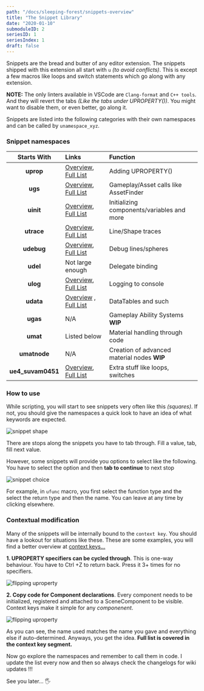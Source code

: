 ```yaml
---
path: "/docs/sleeping-forest/snippets-overview"
title: "The Snippet Library"
date: "2020-01-10"
submoduleID: 2
seriesID: 1
seriesIndex: 1
draft: false
---
```



<Alert
	head="Warning about ninjas !!!"
	body="It might not work out the way you wnat it to but don't worry..."
/>

Snippets are the bread and butter of any editor extension. The snippets shipped with this extension all start with `u` _(to avoid conflicts)_.
This is except a few macros like loops and switch statements which go along with any extension.

**NOTE:** The only linters available in VSCode are `Clang-format` and `C++ tools`. And they will revert the tabs _(Like the tabs under UPROPERTY())_.
You might want to disable them, or even better, go along it.

Snippets are listed into the following categories with their own namespaces and can be called by `unamespace_xyz`.

### Snippet namespaces

|    Starts With    | Links                                                                                                               | Function                                    |
| :---------------: | :------------------------------------------------------------------------------------------------------------------ | :------------------------------------------ |
|     **uprop**     | [Overview](/docs/sleeping-forest/snippets-overview/uprop), [Full List](/docs/sleeping-forest/snippet-lists/uprop)   | Adding UPROPERTY()                          |
|      **ugs**      | [Overview](/docs/sleeping-forest/snippets-overview/ugs), [Full List](/docs/sleeping-forest/snippet-lists/ugs)       | Gameplay/Asset calls like AssetFinder       |
|     **uinit**     | [Overview](/docs/sleeping-forest/snippets-overview/uinit), [Full List](/docs/sleeping-forest/snippet-lists/uinit)   | Initializing components/variables and more  |
|    **utrace**     | [Overview](/docs/sleeping-forest/snippets-overview/utrace), [Full List](/docs/sleeping-forest/snippet-lists/utrace) | Line/Shape traces                           |
|    **udebug**     | [Overview](/docs/sleeping-forest/snippets-overview/udebug), [Full List](/docs/sleeping-forest/snippet-lists/udebug) | Debug lines/spheres                         |
|     **udel**      | Not large enough                                                                                                    | Delegate binding                            |
|     **ulog**      | [Overview](/docs/sleeping-forest/snippets-overview/ulog), [Full List](/docs/sleeping-forest/snippet-lists/ulog)     | Logging to console                          |
|     **udata**     | [Overview](/docs/sleeping-forest/snippets-overview/udata) , [Full List](/docs/sleeping-forest/snippet-lists/udata)  | DataTables and such                         |
|     **ugas**      | N/A                                                                                                                 | Gameplay Ability Systems **WIP**            |
|     **umat**      | Listed below                                                                                                        | Material handling through code              |
|   **umatnode**    | N/A                                                                                                                 | Creation of advanced material nodes **WIP** |
| **ue4_suvam0451** | [Overview](/docs/sleeping-forest/snippets-overview/misc), [Full List](/docs/sleeping-forest/snippet-lists/misc)     | Extra stuff like loops, switches            |

### How to use

While scripting, you will start to see snippets very often like this _(squares)_.
If not, you should give the namespaces a quick look to have an idea of what keywords are expected.

![snippet shape](../../../images/sleeping-forest-ue4/02/SnippetShape.png)

There are stops along the snippets you have to tab through. Fill a value, tab, fill next value.

However, some snippets will provide you options to select like the following.
You have to select the option and then **tab to continue** to next stop

![snippet choice](../../../images/sleeping-forest-ue4/02/SnippetChoice.png)

For example, in `ufunc` macro, you first select the function type and the select the return type and then the name.
You can leave at any time by clicking elsewhere.

### Contextual modification

Many of the snippets will be internally bound to the `context key`. You should have a lookout for situations like these.
These are some examples, you will find a better overview at [context keys...](/docs/sleeping-forest/context-keys/2)

**1. UPROPERTY specifiers can be cycled through**. This is one-way behaviour. You have to Ctrl +Z to return back. Press it 3+ times for no specifiers.

![flipping uproperty](../../../images/sleeping-forest-ue4/02/upropflip.gif)

**2. Copy code for Component declarations**. Every component needs to be initialized,
registered and attached to a SceneComponent to be visible. Context keys make it simple for any _componenent_.

![flipping uproperty](../../../images/sleeping-forest-ue4/02/component_init.gif)

As you can see, the name used matches the name you gave and everything else if auto-determined.
Anyways, you get the idea. **Full list is covered in the context key segment.**

Now go explore the namespaces and remember to call them in code. I update the list every now and then so always check the changelogs for wiki updates !!!

See you later... 🖐
